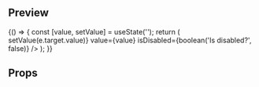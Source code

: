 
<Meta title="Forms|SmallSelect" component={SmallSelect} />

## Preview

<Preview>
  <Story name="SmallSelect Story" height="200px">
    {() => {
      const [value, setValue] = useState('');
      return (
        <SmallSelect
          label={text('Label', 'Edades de los niños')}
          id={text('ID', 'nacionalidad')}
          placeholder={text('placeholder', 'Edad niño 01')}
          options={[
            {
              value: '1',
              label: 'Option 1',
            },
            {
              value: '2',
              label: 'Option 2',
            },
            {
              value: '3',
              label: 'Option 3',
            },
          ]}
          onChange={e => setValue(e.target.value)}
          value={value}
          isDisabled={boolean('Is disabled?', false)}
        />
      );
    }}
  </Story>
</Preview>

## Props

<Props of={SmallSelect} />
